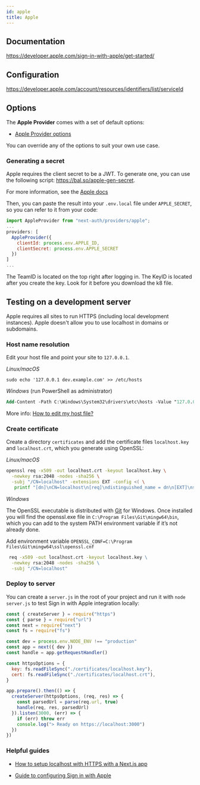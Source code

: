 ```yaml
---
id: apple
title: Apple
---
```



## Documentation

https://developer.apple.com/sign-in-with-apple/get-started/

## Configuration

https://developer.apple.com/account/resources/identifiers/list/serviceId

## Options

The **Apple Provider** comes with a set of default options:

- [Apple Provider options](https://github.com/nextauthjs/next-auth/blob/main/packages/next-auth/src/providers/apple.ts)

You can override any of the options to suit your own use case.

### Generating a secret

Apple requires the client secret to be a JWT. To generate one, you can use the following script: https://bal.so/apple-gen-secret.

For more information, see the [Apple docs](https://developer.apple.com/documentation/sign_in_with_apple/generate_and_validate_tokens#3262048)

Then, you can paste the result into your `.env.local` file under `APPLE_SECRET`, so you can refer to it from your code:

```js
import AppleProvider from "next-auth/providers/apple";
...
providers: [
  AppleProvider({
    clientId: process.env.APPLE_ID,
    clientSecret: process.env.APPLE_SECRET
  })
]
...
```

<Callout>
The TeamID is located on the top right after logging in.
</Callout>

<Callout>
The KeyID is located after you create the key. Look for it before you download the k8 file.
</Callout>

## Testing on a development server

<Callout>
Apple requires all sites to run HTTPS (including local development instances).
</Callout>

<Callout>
Apple doesn't allow you to use localhost in domains or subdomains.
</Callout>

### Host name resolution

Edit your host file and point your site to `127.0.0.1`.

_Linux/macOS_

```
sudo echo '127.0.0.1 dev.example.com' >> /etc/hosts
```

_Windows_ (run PowerShell as administrator)

```ps
Add-Content -Path C:\Windows\System32\drivers\etc\hosts -Value "127.0.0.1 dev.example.com" -Force
```

More info: [How to edit my host file?](https://phoenixnap.com/kb/how-to-edit-hosts-file-in-windows-mac-or-linux)

### Create certificate

Create a directory `certificates` and add the certificate files `localhost.key` and `localhost.crt`, which you generate using OpenSSL:

_Linux/macOS_

```bash
openssl req -x509 -out localhost.crt -keyout localhost.key \
  -newkey rsa:2048 -nodes -sha256 \
  -subj "/CN=localhost" -extensions EXT -config <( \
   printf "[dn]\nCN=localhost\n[req]\ndistinguished_name = dn\n[EXT]\nsubjectAltName=DNS:localhost\nkeyUsage=digitalSignature\nextendedKeyUsage=serverAuth")
```

_Windows_

The OpenSSL executable is distributed with [Git](https://git-scm.com/download/win) for Windows. Once installed you will find the openssl.exe file in `C:\Program Files\Git\mingw64\bin`, which you can add to the system PATH environment variable if it’s not already done.

Add environment variable `OPENSSL_CONF=C:\Program Files\Git\mingw64\ssl\openssl.cnf`

```cmd
 req -x509 -out localhost.crt -keyout localhost.key \
  -newkey rsa:2048 -nodes -sha256 \
  -subj "/CN=localhost"
```

### Deploy to server

You can create a `server.js` in the root of your project and run it with `node server.js` to test Sign in with Apple integration locally:

```js
const { createServer } = require("https")
const { parse } = require("url")
const next = require("next")
const fs = require("fs")

const dev = process.env.NODE_ENV !== "production"
const app = next({ dev })
const handle = app.getRequestHandler()

const httpsOptions = {
  key: fs.readFileSync("./certificates/localhost.key"),
  cert: fs.readFileSync("./certificates/localhost.crt"),
}

app.prepare().then(() => {
  createServer(httpsOptions, (req, res) => {
    const parsedUrl = parse(req.url, true)
    handle(req, res, parsedUrl)
  }).listen(3000, (err) => {
    if (err) throw err
    console.log("> Ready on https://localhost:3000")
  })
})
```

### Helpful guides

- [How to setup localhost with HTTPS with a Next.js app](https://medium.com/@anMagpie/secure-your-local-development-server-with-https-next-js-81ac6b8b3d68)

- [Guide to configuring Sign in with Apple](https://developer.okta.com/blog/2019/06/04/what-the-heck-is-sign-in-with-apple)
